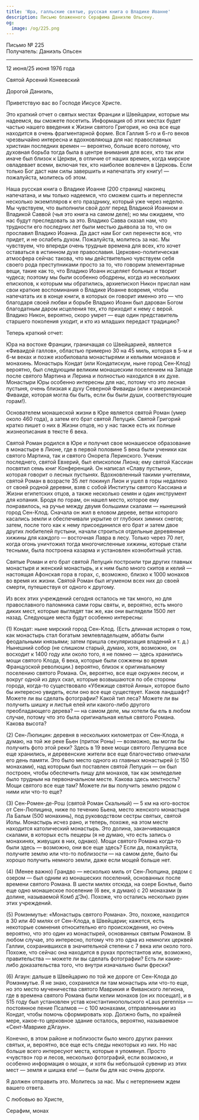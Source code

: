 ```yaml
---
title: 'Юра, галльские святые, русская книга о Владике Иоанне'
description: Письмо блаженного Серафима Даниэлю Ольсену.
og:
  image: /og/225.png
---
```


<div style={{textAlign:'right', fontFamily:'monospace'}}>Письмо № 225</div>
<div style={{textAlign:'left', fontFamily:'monospace'}}>Получатель: Даниэль Ольсен</div>

---

12 июня/25 июня 1976 года

Святой Арсений Конеевский

Дорогой Даниэль,

Приветствую вас во Господе Иисусе Христе.

Это краткий отчет о святых местах Франции и Швейцарии, которые мы надеемся, вы сможете посетить. Информация об этих местах будет частью нашего введения к Жизни святого Григория, но она все еще находится в очень фрагментарной форме. Вся Галлия 5-го и 6-го веков чрезвычайно интересна и вдохновляюща для нас православных христиан последних времен — вероятно, больше всего потому, что духовная борьба тогда была в центре внимания для всех, кто так или иначе был близок к Церкви, в отличие от наших времен, когда мирское овладевает всеми, включая тех, кто наиболее вовлечен в Церковь. Если только Бог даст нам силы завершить и напечатать эту книгу! — пожалуйста, молитесь об этом.

Наша русская книга о Владике Иоанне (200 страниц) наконец напечатана, и мы только надеемся, что сможем сшить и переплести несколько экземпляров к его празднику, который уже через неделю. Мы чувствуем, что выполнили свой долг перед Владикой Иоанном и Владикой Саввой (чья это книга на самом деле); но мы ожидаем, что нас будут преследовать за это. Владико Савва сказал нам, что трудности его последних лет были местью дьявола за то, что он прославил Владико Иоанна. Да даст нам Бог сил перенести все, что придет, и не ослабеть духом. Пожалуйста, молитесь за нас. Мы чувствуем, что впереди очень трудные времена для всех, кто хочет оставаться в истинном духе православия. Церковно-политическая атмосфера сейчас такова, что мы действительно чувствуем себя своего рода преступниками просто за то, что говорим элементарные вещи, такие как то, что Владико Иоанн исцеляет больных и творит чудеса; поэтому мы были особенно ободрены, когда из нескольких епископов, к которым мы обратились, архиепископ Никон прислал нам свои краткие воспоминания о Владике Иоанне вовремя, чтобы напечатать их в конце книги, в которых он говорит именно это — что благодаря своей любви и борьбе Владико Иоанн был дарован Богом благодатным даром исцеления тех, кто приходит к нему с верой. Владико Никон, вероятно, скоро умрет — еще один представитель старшего поколения уходит, и кто из младших передаст традицию?

Теперь краткий отчет:

Юра на востоке Франции, граничащая со Швейцарией, является «Фиваидой галлов», областью примерно 30 на 45 миль, которая в 5-м и 6-м веках и позже изобиловала монастырями и кельями монахов и монахинь. Монастырь Кондат (или Кондатискум, ныне город Сен-Клод) вероятно, был следующим великим монашеским поселением на Западе после святого Мартина и Лерина и полностью находился в их духе. Монастыри Юры особенно интересны для нас, потому что это лесная пустыня, очень близкая к духу Северной Фиваиды (или к американской Фиваиде, которая могла бы быть, если бы были души, соответствующие горам!).

Основателем монашеской жизни в Юре является святой Роман (умер около 460 года), а затем его брат святой Лепуци́н. Святой Григорий кратко пишет о них в Жизни отцов, но у нас также есть их полные жизнеописания в тексте 6 века.

Святой Роман родился в Юре и получил свое монашеское образование в монастыре в Лионе, где в первой половине 5 века были ученики как святого Мартина, так и святого Онорета Леринского. Ученик последнего, святой Евхерий, был епископом Лиона; ему святой Кассиан посвятил семь книг Конференций. Он написал «Славу пустыни», которая говорит о лесных пустынях. Вдохновленный такими учителями, святой Роман в возрасте 35 лет покинул Лион и ушел в горы недалеко от своей родной деревни, взяв с собой Институты святого Кассиана и Жизни египетских отцов, а также несколько семян и один инструмент для копания. Бродя по горам, он нашел место, которое ему понравилось, на ручье между двумя большими скалами — нынешний город Сен-Клод. Сначала он жил в еловом дереве, ветви которого касались земли и обеспечивали укрытие от глубоких зимних снегов; затем, после того как к нему присоединился его брат и затем двое других любителей пустыни, начали строиться отдельные деревянные хижины для каждого — восточная Лавра в лесу. Только через 70 лет, когда огонь уничтожил тогда многочисленные хижины, которые стали тесными, была построена казарма и установлен коэнобитный устав.

Святые Роман и его брат святой Лепуци́н построили три других главных монастыря и женский монастырь, и к ним было много скитов и келий — настоящая Афонская гора в горах, с, возможно, близко к 1000 монахов во время их жизни. Святой Роман был игуменом всех них до своей смерти, путешествуя от одного к другому.

Из всех этих учреждений сегодня осталось не так много, но для православного паломника сами горы святы, и, вероятно, есть много диких мест, которые выглядят так же, как они выглядели 1500 лет назад. Следующие места будут особенно интересны:

(1) Кондат: ныне мирский город Сен-Клод. (Есть длинная история о том, как монастырь стал богатым землевладельцем, аббаты были феодальными князьями; затем пришла секуляризация владений и т. д.) Нынешний собор (не слишком старый, думаю, хотя, возможно, он восходит к 1400 году или около того, я не помню — здесь хранились мощи святого Клода, 6 века, которые были сожжены во время Французской революции.) вероятно, близок к оригинальному поселению святого Романа. Он, вероятно, все еще окружен лесом, и вокруг одной из двух скал, которые возвышаются по обе стороны города, когда-то существовало «Убежище святой Анны», которое было бы интересно увидеть, если оно все еще существует. Каков ландшафт? Можете ли вы сделать фотографии? Какой тип леса? Можете ли вы получить шишку и листья елей или какого-либо другого преобладающего дерева? — на самом деле, мы хотели бы ель в любом случае, потому что это была оригинальная келья святого Романа. Какова высота?

(2) Сен-Люпицин: деревня в нескольких километрах от Сен-Клода, я думаю, на той же реке Бьен (приток Роны) — возможно, вы могли бы получить фото этой реки? Здесь в 19 веке мощи святого Лепуцина все еще хранились, и деревенские жители все еще благочестиво отмечали его день памяти. Это было место одного из главных монастырей (с 150 монахами), над которым был поставлен святой Лепуци́н — он был построен, чтобы обеспечить пищу для монахов, так как земледелие было трудным на первоначальном месте. Какова здесь местность? Мощи святого все еще там? Можете ли вы получить землю рядом с ними или что-то еще?

(3) Сен-Ромен-де-Рош (святой Роман Скальный) — 5 км на юго-восток от Сен-Люпицина, ниже по течению Бьена, место женского монастыря Ла Бальм (500 монахинь), под руководством сестры святых, святой Иолы. Монастырь исчез рано, и теперь, похоже, на этом месте находится католический монастырь. Это долина, заканчивающаяся скалами, в которых есть пещеры (я не думаю, что есть запись о монахинях, живущих в них, однако). Мощи святого Романа когда-то были здесь — возможно, они все еще здесь? Если да, пожалуйста, получите землю или что-то поблизости — на самом деле, было бы хорошо получить немного земли, даже если мощей больше нет.

(4) (Менее важно) Грандво — несколько миль от Сен-Люпцина, рядом с озером — был одним из монашеских поселений, основанных после времени святого Романа. В шести милях отсюда, на озере Бонлье, было еще одно монашеское поселение (6 век, я думаю) с 20 монахами (в долине, называемой Комб д’Эн). Похоже, что остались несколько руин этих учреждений.

(5) Ромэнмутье: «Монастырь святого Романа». Это, похоже, находится в 30 или 40 милях от Сен-Клода, в Швейцарии; кажется, есть некоторые сомнения относительно его происхождения, но очень вероятно, что это один из монастырей, основанных святым Романом. В любом случае, это интересно, потому что это одна из немногих церквей Галлии, сохранившихся в значительной степени с 7 века или около того. Похоже, что сейчас она находится в руках протестантов или, возможно, правительства — можете ли вы сделать фотографии? Есть ли какие-либо доказательства того, что внутри изначально были фрески?

(6) Агаун: дальше в Швейцарию по той же дороге от Сен-Клода до Ромэнмутье. Я не знаю, сохранился ли там монастырь или что-то еще, но это место мученичества святого Маврикия и Фиванского легиона, где в времена святого Романа были келии монахов (он их посещал), и в 515 году был установлен устав константинопольского «Laus perennis» — постоянное пение Псалмов — с 100 монахами, отправленными из Кондат, чтобы помочь сформировать хор. Должно быть, по крайней мере, какое-то церковное здание осталось, вероятно, называемое «Сент-Маврике д’Агаун».

Конечно, в этом районе и поблизости было много других ранних святых, и, вероятно, все еще есть следы некоторых из них. Но нас больше всего интересуют места, которые я упомянул. Просто «чувство» гор и лесов, несколько фотографий, если возможно, и особенно информация о мощах, и хотя бы небольшой сувенир из этих мест — земля и шишка ели! — были бы для нас очень дороги.

Я должен отправить это. Молитесь за нас. Мы с нетерпением ждем вашего ответа.

С любовью во Христе,

Серафим, монах